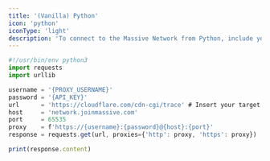 ```yaml
---
title: '(Vanilla) Python'
icon: 'python'
iconType: 'light'
description: 'To connect to the Massive Network from Python, include your encoded credentials in the proxy address (this usage doesn’t risk leaking your API token to a shared history file per the caveat for Curl):'
---
```


```javascript
#!/usr/bin/env python3
import requests
import urllib

username = '{PROXY_USERNAME}'
password = '{API_KEY}'
url      = 'https://cloudflare.com/cdn-cgi/trace' # Insert your target URL here
host     = 'network.joinmassive.com'
port     = 65535
proxy    = f'https://{username}:{password}@{host}:{port}'
response = requests.get(url, proxies={'http': proxy, 'https': proxy})

print(response.content)
```
